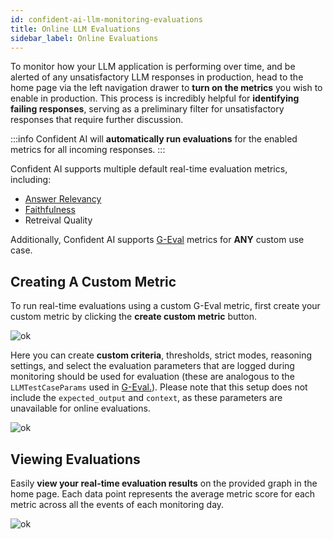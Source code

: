 ```yaml
---
id: confident-ai-llm-monitoring-evaluations
title: Online LLM Evaluations
sidebar_label: Online Evaluations
---
```


To monitor how your LLM application is performing over time, and be alerted of any unsatisfactory LLM responses in production, head to the home page via the left navigation drawer to **turn on the metrics** you wish to enable in production. This process is incredibly helpful for **identifying failing responses**, serving as a preliminary filter for unsatisfactory responses that require further discussion.

:::info
Confident AI will **automatically run evaluations** for the enabled metrics for all incoming responses.
:::

Confident AI supports multiple default real-time evaluation metrics, including:

- [Answer Relevancy](metrics-answer-relevancy)
- [Faithfulness](metrics-faithfulness)
- Retreival Quality

Additionally, Confident AI supports [G-Eval](metrics-llm-evals) metrics for **ANY** custom use case.

## Creating A Custom Metric

To run real-time evaluations using a custom G-Eval metric, first create your custom metric by clicking the **create custom metric** button.

![ok](https://confident-bucket.s3.amazonaws.com/real_time_eval.svg)

Here you can create **custom criteria**, thresholds, strict modes, reasoning settings, and select the evaluation parameters that are logged during monitoring should be used for evaluation (these are analogous to the `LLMTestCaseParams` used in [G-Eval.](metrics-llm-evals)). Please note that this setup does not include the `expected_output` and `context`, as these parameters are unavailable for online evaluations.

![ok](https://confident-bucket.s3.amazonaws.com/real_time_eval_create.svg)

## Viewing Evaluations

Easily **view your real-time evaluation results** on the provided graph in the home page. Each data point represents the average metric score for each metric across all the events of each monitoring day.

![ok](https://confident-bucket.s3.amazonaws.com/real_time_eval_graph.svg)
